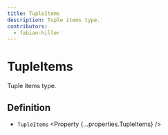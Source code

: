 ```yaml
---
title: TupleItems
description: Tuple items type.
contributors:
  - fabian-hiller
---
```



# TupleItems

Tuple items type.

## Definition

- `TupleItems` <Property {...properties.TupleItems} />
